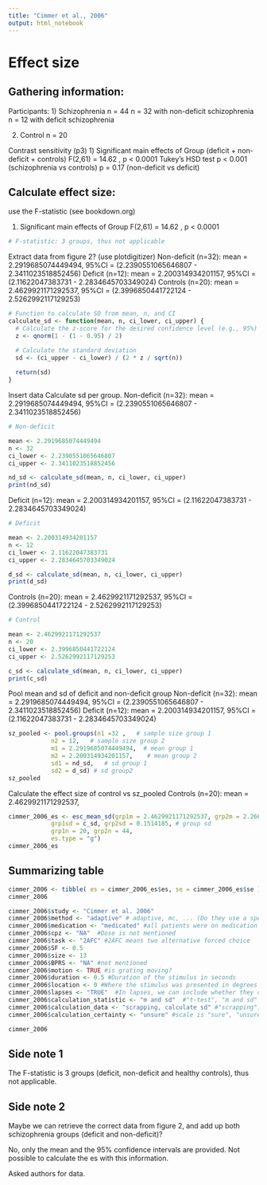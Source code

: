 ```yaml
---
title: "Cimmer et al., 2006"
output: html_notebook
---
```


# Effect size

## Gathering information:

Participants:
1) Schizophrenia n = 44
n = 32 with non-deficit schizophrenia
n = 12 with deficit schizophrenia

2)  Control n = 20

Contrast sensitivity (p3)
1) Significant main effects of Group (deficit + non-deficit + controls)
F(2,61) = 14.62 , p \< 0.0001
Tukey's HSD test
p \< 0.001 (schizophrenia vs controls)
p = 0.17 (non-deficit vs deficit)

## Calculate effect size:

use the F-statistic (see bookdown.org)

1)  Significant main effects of Group
F(2,61) = 14.62 , p \< 0.0001 

```r
# F-statistic: 3 groups, thus not applicable
```


Extract data from figure 2? (use plotdigitizer)
Non-deficit (n=32): mean = 2.2919685074449494, 95%CI = (2.2390551065646807 - 2.3411023518852456)
Deficit (n=12): mean = 2.200314934201157, 95%CI = (2.11622047383731 - 2.2834645703349024) 
Controls (n=20): mean = 2.4629921171292537, 95%CI = (2.3996850441722124 - 2.5262992117129253)
```r
# Function to calculate SD from mean, n, and CI
calculate_sd <- function(mean, n, ci_lower, ci_upper) {
  # Calculate the z-score for the desired confidence level (e.g., 95%)
  z <- qnorm(1 - (1 - 0.95) / 2)

  # Calculate the standard deviation
  sd <- (ci_upper - ci_lower) / (2 * z / sqrt(n))
  
  return(sd)
}
```

Insert data
Calculate sd per group.
Non-deficit (n=32): mean = 2.2919685074449494, 95%CI = (2.2390551065646807 - 2.3411023518852456)
```r
# Non-deficit 

mean <- 2.2919685074449494
n <- 32
ci_lower <- 2.2390551065646807
ci_upper <- 2.3411023518852456

nd_sd <- calculate_sd(mean, n, ci_lower, ci_upper)
print(nd_sd)

```

Deficit (n=12): mean = 2.200314934201157, 95%CI = (2.11622047383731 - 2.2834645703349024)
```r
# Deficit 

mean <- 2.200314934201157
n <- 12
ci_lower <- 2.11622047383731
ci_upper <- 2.2834645703349024

d_sd <- calculate_sd(mean, n, ci_lower, ci_upper)
print(d_sd)
```

Controls (n=20): mean = 2.4629921171292537, 95%CI = (2.3996850441722124 - 2.5262992117129253)
```r
# Control 

mean <- 2.4629921171292537
n <- 20
ci_lower <- 2.3996850441722124
ci_upper <- 2.5262992117129253

c_sd <- calculate_sd(mean, n, ci_lower, ci_upper)
print(c_sd)
```

Pool mean and sd of deficit and non-deficit group
Non-deficit (n=32): mean = 2.2919685074449494, 95%CI = (2.2390551065646807 - 2.3411023518852456)
Deficit (n=12): mean = 2.200314934201157, 95%CI = (2.11622047383731 - 2.2834645703349024)
```r
sz_pooled <- pool.groups(n1 =32 ,   # sample size group 1
            n2 = 12,   # sample size group 2
            m1 = 2.2919685074449494,  # mean group 1
            m2 = 2.200314934201157,    # mean group 2
            sd1 = nd_sd,   # sd group 1
            sd2 = d_sd) # sd group2 
sz_pooled
```

Calculate the effect size of control vs sz_pooled
Controls (n=20): mean = 2.4629921171292537,
```r
cimmer_2006_es <- esc_mean_sd(grp1m = 2.4629921171292537, grp2m = 2.266972,  # group mean
            grp1sd = c_sd, grp2sd = 0.1514185, # group sd
            grp1n = 20, grp2n = 44, 
            es.type = "g")
cimmer_2006_es
```


## Summarizing table

```r
cimmer_2006 <- tibble( es = cimmer_2006_es$es, se = cimmer_2006_es$se ) 
cimmer_2006

cimmer_2006$study <- "Cimmer et al. 2006"
cimmer_2006$method <- "adaptive" # adaptive, mc, ... (Do they use a special method to display contrast?) 
cimmer_2006$medication <- "medicated" #all patients were on medication
cimmer_2006$cpz <- "NA"  #Dose is not mentioned
cimmer_2006$task <- "2AFC" #2AFC means two alternative forced choice
cimmer_2006$SF <- 0.5
cimmer_2006$size <- 13
cimmer_2006$BPRS <- "NA" #not mentioned
cimmer_2006$motion <- TRUE #is grating moving?
cimmer_2006$duration <- 0.5 #Duration of the stimulus in seconds
cimmer_2006$location <- 0 #Where the stimulus was presented in degrees of visual angle (fixation = 0)
cimmer_2006$lapses <- "TRUE"  #In lapses, we can include whether they control for lapses (TRUE) or not (FALSE).
cimmer_2006$calculation_statistic <- "m and sd"  #"t-test", "m and sd"
cimmer_2006$calculation_data <- "scrapping, calculate sd" #"scrapping", "reported", "raw"
cimmer_2006$calculation_certainty <- "unsure" #scale is "sure", "unsure", "very unsure"

cimmer_2006
```

## Side note 1
The F-statistic is 3 groups (deficit, non-deficit and healthy controls), thus not applicable. 

## Side note 2
Maybe we can retrieve the correct data from figure 2, and add up both schizophrenia groups (deficit and non-deficit)?

No, only the mean and the 95% confidence intervals are provided. Not possible to calculate the es with this information.

Asked authors for data.